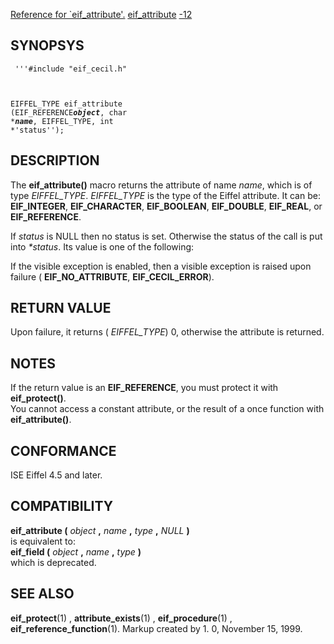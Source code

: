 [[Property:title|Reference for `eif_attribute'.]]
[[Property:link_title|eif_attribute]]
[[Property:weight|-12]]
==SYNOPSYS==
<code>
'''#include "eif_cecil.h"

EIFFEL_TYPE eif_attribute (EIF_REFERENCE''' ''object''''', char *''' ''name''''', EIFFEL_TYPE, int *''' ''status'');</code>

==DESCRIPTION==
The '''eif_attribute()''' macro returns the attribute of name ''name'', which is of type ''EIFFEL_TYPE''. 
''EIFFEL_TYPE'' is the type of the Eiffel attribute. It can be: '''EIF_INTEGER''', '''EIF_CHARACTER''', '''EIF_BOOLEAN''', '''EIF_DOUBLE''', '''EIF_REAL''', or '''EIF_REFERENCE'''. 

If ''status'' is NULL then no status is set. Otherwise the status of the call is put into ''*status''. Its value is one of the following: 

If the visible exception is enabled, then a visible exception is raised upon failure ( '''EIF_NO_ATTRIBUTE''', '''EIF_CECIL_ERROR'''). 

==RETURN VALUE==
Upon failure, it returns ( ''EIFFEL_TYPE'') 0, otherwise the attribute is returned. 
==NOTES==
If the return value is an '''EIF_REFERENCE''', you must protect it with '''eif_protect()'''. <br/>
You cannot access a constant attribute, or the result of a once function with '''eif_attribute()'''. 
==CONFORMANCE==
ISE Eiffel 4.5 and later. 
==COMPATIBILITY==
'''eif_attribute (''' ''object'' ''',''' ''name'' ''',''' ''type'' ''',''' ''NULL'' ''')''' <br/>
is equivalent to: <br/>
'''eif_field (''' ''object'' ''',''' ''name'' ''',''' ''type'' ''')''' <br/>
which is deprecated. 
==SEE ALSO==
'''eif_protect'''(1) , '''attribute_exists'''(1) , '''eif_procedure'''(1) , '''eif_reference_function'''(1). Markup created by 1. 0, November 15, 1999. 



